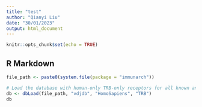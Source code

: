 ```yaml
---
title: "test"
author: "Qianyi Liu"
date: "30/01/2023"
output: html_document
---
```


```r
knitr::opts_chunk$set(echo = TRUE)
```

## R Markdown

```r
file_path <- paste0(system.file(package = "immunarch"))

# Load the database with human-only TRB-only receptors for all known antigens
db <- dbLoad(file_path, "vdjdb", "HomoSapiens", "TRB")
db
```